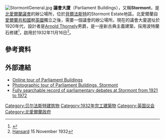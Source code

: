[[File:StormontGeneral.jpg|thumb]]
'''議會大廈'''（Parliament Buildings），又稱'''Stormont'''，是[[北愛爾蘭議會|北愛爾蘭議會]]的辦公場所，位於[[貝爾法斯特|貝爾法斯特]]的Stormont Estate地區。北愛爾蘭自[[愛爾蘭共和國|愛爾蘭共和國]]脫[[英國|英國]]獨立之後，需要一個議會的辦公場所。現在的議會大廈選址於1920年代，設計者是[[Arnold_Thornely|Arnold Thornely]]男爵，是一座新古典主義建築，採用波特蘭石修建<ref>{{cite news|url=http://www.bbc.co.uk/news/uk-northern-ireland-20044194|title=Stormont: Construction of seat of power is marked|date=23 October 2012|work=BBC News|accessdate=2016-03-10|archive-date=2012-10-31|archive-url=https://web.archive.org/web/20121031012843/http://www.bbc.co.uk/news/uk-northern-ireland-20044194|dead-url=no}}</ref>，啟用於1932年11月16日<ref>[http://hansard.millbanksystems.com/written_answers/1932/nov/15/parliament-buildings-cost-british Hansard] {{Wayback|url=http://hansard.millbanksystems.com/written_answers/1932/nov/15/parliament-buildings-cost-british |date=20180101194408 }} 15 November 1932</ref>。
==參考資料==
{{Reflist}}
==外部連結==
{{commons|Stormont#Parliament building|Parliament Buildings}}
*[https://web.archive.org/web/20060207191905/http://www.niassembly.gov.uk/vtour/vtour_index.htm Online tour of Parliament Buildings]
*[http://ballyhack.co.uk/ballyhack/Photo_Album_Pages/Tour_Parliament_Buildings_Stormont.htm Photographic tour of Parliament Buildings, Stormont]{{Dead link|date=2020年1月 |bot=InternetArchiveBot |fix-attempted=yes }}
*[http://stormont-papers.ahds.ac.uk Fully searchable record of parliamentary debates at Stormont from 1921 to 1972]
{{Coord|54.604976|N|5.831997|W|region:GB_type:landmark|display=title}}
[[Category:贝尔法斯特建筑物|Category:贝尔法斯特建筑物]]
[[Category:1932年完工建築物|Category:1932年完工建築物]]
[[Category:英国议会|Category:英国议会]]
[[Category:北愛爾蘭政府|Category:北愛爾蘭政府]]